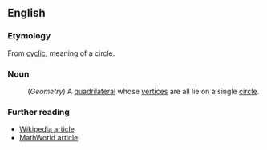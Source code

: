 ==English==

===Etymology===
From [[cyclic]], meaning of a circle.

===Noun===
:(''Geometry'') A [[quadrilateral]] whose [[vertex|vertices]] are all lie on a single [[circle]].

===Further reading===
*[[en:Cyclic quadrilateral|Wikipedia article]]
*[http://mathworld.wolfram.com/CyclicQuadrilateral.html MathWorld article]